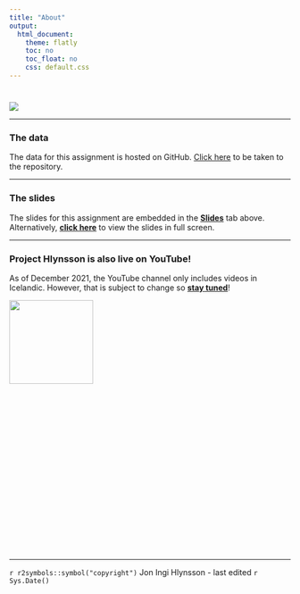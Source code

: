 ```yaml
---
title: "About"
output: 
  html_document:
    theme: flatly
    toc: no
    toc_float: no
    css: default.css
---
```


#

![](images/Banner.jpg)
<hr>

### The data

The data for this assignment is hosted on GitHub. [Click here](https://github.com/JonHlynsson/PSMT59-Statistics-I/tree/master/data) to be taken to the repository.

<hr>

### The slides


The slides for this assignment are embedded in the [**Slides**](https://jonhlynsson.github.io/PSMT59-Statistics-I/Links.html) tab above. Alternatively, [**click here**](https://jonhlynsson.github.io/PSMT59-Statistics-I/slides.html) to view the slides in full screen.




<hr>


### Project Hlynsson is also live on **YouTube**!


As of December 2021, the YouTube channel only includes videos in Icelandic. However, that is subject to change so [**stay tuned**](https://www.youtube.com/channel/UC8KVPSlpugcmWHFQYSAD4eA)!


:::::{.pull-right}
![](images/ProjectHlynsson.jpg){width=150px align="right"}
:::::


<br><br><br><br><br><br><br><br>


<br><br><br><br><br><br><br><br><hr>
`r r2symbols::symbol("copyright")` Jon Ingi Hlynsson - last edited `r Sys.Date()`

